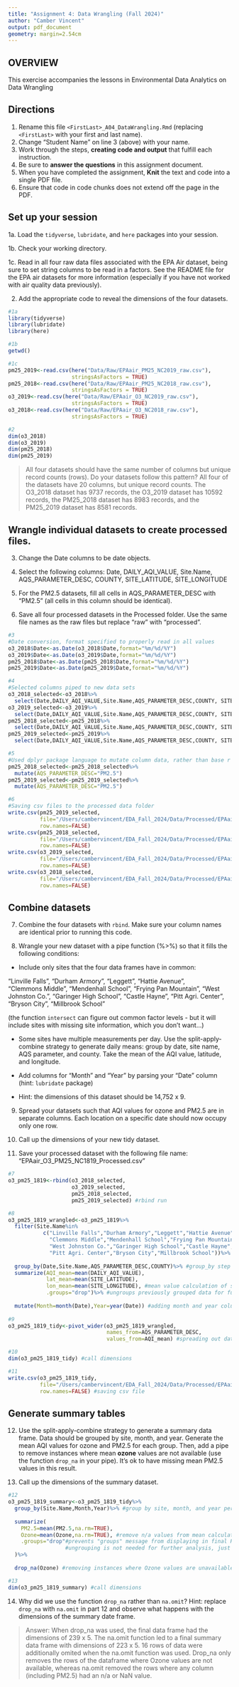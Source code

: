 ```yaml
---
title: "Assignment 4: Data Wrangling (Fall 2024)"
author: "Camber Vincent"
output: pdf_document
geometry: margin=2.54cm
---
```


## OVERVIEW

This exercise accompanies the lessons in Environmental Data Analytics on Data Wrangling 

## Directions

1. Rename this file `<FirstLast>_A04_DataWrangling.Rmd` (replacing `<FirstLast>` with your first and last name).
2. Change "Student Name" on line 3 (above) with your name.
3. Work through the steps, **creating code and output** that fulfill each instruction.
4. Be sure to **answer the questions** in this assignment document.
5. When you have completed the assignment, **Knit** the text and code into a single PDF file.
6. Ensure that code in code chunks does not extend off the page in the PDF.


## Set up your session 

1a. Load the `tidyverse`,  `lubridate`, and `here` packages into your session.

1b. Check your working directory.

1c. Read in all four raw data files associated with the EPA Air dataset, being sure to set string columns to be read in a factors. See the README file for the EPA air datasets for more information (especially if you have not worked with air quality data previously). 

2. Add the appropriate code to reveal the dimensions of the four datasets. 

```r
#1a 
library(tidyverse)
library(lubridate)
library(here)

#1b 
getwd()

#1c 
pm25_2019<-read.csv(here("Data/Raw/EPAair_PM25_NC2019_raw.csv"),
                    stringsAsFactors = TRUE)
pm25_2018<-read.csv(here("Data/Raw/EPAair_PM25_NC2018_raw.csv"),
                    stringsAsFactors = TRUE)
o3_2019<-read.csv(here("Data/Raw/EPAair_O3_NC2019_raw.csv"),
                    stringsAsFactors = TRUE)
o3_2018<-read.csv(here("Data/Raw/EPAair_O3_NC2018_raw.csv"),
                    stringsAsFactors = TRUE)

#2
dim(o3_2018)
dim(o3_2019)
dim(pm25_2018)
dim(pm25_2019)

```

>All four datasets should have the same number of columns but unique record counts (rows). Do your datasets follow this pattern?
All four of the datasets have 20 columns, but unique record counts. The O3_2018 dataset has 9737 records, the O3_2019 dataset has 10592 records, the PM25_2018 dataset has 8983 records, and the PM25_2019 dataset has 8581 records.


## Wrangle individual datasets to create processed files.

3. Change the Date columns to be date objects.

4. Select the following columns: Date, DAILY_AQI_VALUE, Site.Name, AQS_PARAMETER_DESC, COUNTY, SITE_LATITUDE, SITE_LONGITUDE

5. For the PM2.5 datasets, fill all cells in AQS_PARAMETER_DESC with "PM2.5" (all cells in this column should be identical).

6. Save all four processed datasets in the Processed folder. Use the same file names as the raw files but replace "raw" with "processed".

```r
#3
#Date conversion, format specified to properly read in all values
o3_2018$Date<-as.Date(o3_2018$Date,format="%m/%d/%Y")
o3_2019$Date<-as.Date(o3_2019$Date,format="%m/%d/%Y")
pm25_2018$Date<-as.Date(pm25_2018$Date,format="%m/%d/%Y")
pm25_2019$Date<-as.Date(pm25_2019$Date,format="%m/%d/%Y")

#4
#Selected columns piped to new data sets
o3_2018_selected<-o3_2018%>%
  select(Date,DAILY_AQI_VALUE,Site.Name,AQS_PARAMETER_DESC,COUNTY, SITE_LATITUDE, SITE_LONGITUDE)
o3_2019_selected<-o3_2019%>%
  select(Date,DAILY_AQI_VALUE,Site.Name,AQS_PARAMETER_DESC,COUNTY, SITE_LATITUDE, SITE_LONGITUDE)
pm25_2018_selected<-pm25_2018%>%
  select(Date,DAILY_AQI_VALUE,Site.Name,AQS_PARAMETER_DESC,COUNTY, SITE_LATITUDE, SITE_LONGITUDE)
pm25_2019_selected<-pm25_2019%>%
  select(Date,DAILY_AQI_VALUE,Site.Name,AQS_PARAMETER_DESC,COUNTY, SITE_LATITUDE, SITE_LONGITUDE)

#5
#Used dplyr package language to mutate column data, rather than base r for readability
pm25_2018_selected<-pm25_2018_selected%>%
  mutate(AQS_PARAMETER_DESC="PM2.5")
pm25_2019_selected<-pm25_2019_selected%>%
  mutate(AQS_PARAMETER_DESC="PM2.5")

#6
#Saving csv files to the processed data folder
write.csv(pm25_2019_selected,
          file="/Users/cambervincent/EDA_Fall_2024/Data/Processed/EPAair_PM25_NC2019_processed.csv",
          row.names=FALSE)
write.csv(pm25_2018_selected,
          file="/Users/cambervincent/EDA_Fall_2024/Data/Processed/EPAair_PM25_NC2018_processed.csv",
          row.names=FALSE)
write.csv(o3_2019_selected,
          file="/Users/cambervincent/EDA_Fall_2024/Data/Processed/EPAair_O3_NC2019_processed.csv",
          row.names=FALSE)
write.csv(o3_2018_selected,
          file="/Users/cambervincent/EDA_Fall_2024/Data/Processed/EPAair_O3_NC2018_processed.csv",
          row.names=FALSE)
```


## Combine datasets

7. Combine the four datasets with `rbind`. Make sure your column names are identical prior to running this code.

8. Wrangle your new dataset with a pipe function (%>%) so that it fills the following conditions: 

  * Include only sites that the four data frames have in common:  
    
  "Linville Falls", "Durham Armory", "Leggett", "Hattie Avenue",  
  "Clemmons Middle", "Mendenhall School", "Frying Pan Mountain", 
  "West Johnston Co.", "Garinger High School", "Castle Hayne", 
  "Pitt Agri. Center", "Bryson City", "Millbrook School" 
  
  (the function `intersect` can figure out common factor levels - but it will include sites with missing site information, which you don't want...) 

  * Some sites have multiple measurements per day. Use the split-apply-combine strategy to generate daily means: group by date, site name, AQS parameter, and county. Take the mean of the AQI value, latitude, and longitude.
  
  * Add columns for "Month" and "Year" by parsing your "Date" column (hint: `lubridate` package)
  
  * Hint: the dimensions of this dataset should be 14,752 x 9.

9. Spread your datasets such that AQI values for ozone and PM2.5 are in separate columns. Each location on a specific date should now occupy only one row.

10. Call up the dimensions of your new tidy dataset.

11. Save your processed dataset with the following file name: "EPAair_O3_PM25_NC1819_Processed.csv"

```r
#7 
o3_pm25_1819<-rbind(o3_2018_selected,
                    o3_2019_selected,
                    pm25_2018_selected,
                    pm25_2019_selected) #rbind run

#8 
o3_pm25_1819_wrangled<-o3_pm25_1819%>%
  filter(Site.Name%in%
           c("Linville Falls","Durham Armory","Leggett","Hattie Avenue",
             "Clemmons Middle","Mendenhall School","Frying Pan Mountain",
             "West Johnston Co.","Garinger High School","Castle Hayne",
             "Pitt Agri. Center","Bryson City","Millbrook School"))%>% #filter to site locations
  
  group_by(Date,Site.Name,AQS_PARAMETER_DESC,COUNTY)%>% #group_by step of split-combine-apply
  summarize(AQI_mean=mean(DAILY_AQI_VALUE),
            lat_mean=mean(SITE_LATITUDE),
            lon_mean=mean(SITE_LONGITUDE), #mean value calculation of split-combine-apply
            .groups="drop")%>% #ungroups previously grouped data for further analysis
  
  mutate(Month=month(Date),Year=year(Date)) #adding month and year columns
  
#9
o3_pm25_1819_tidy<-pivot_wider(o3_pm25_1819_wrangled,
                               names_from=AQS_PARAMETER_DESC,
                               values_from=AQI_mean) #spreading out data based on parameter

#10
dim(o3_pm25_1819_tidy) #call dimensions

#11
write.csv(o3_pm25_1819_tidy,
          file="/Users/cambervincent/EDA_Fall_2024/Data/Processed/EPAair_O3_PM25_NC1819_Processed.csv",
          row.names=FALSE) #saving csv file

```


## Generate summary tables

12. Use the split-apply-combine strategy to generate a summary data frame. Data should be grouped by site, month, and year. Generate the mean AQI values for ozone and PM2.5 for each group. Then, add a pipe to remove instances where mean **ozone** values are not available (use the function `drop_na` in your pipe). It's ok to have missing mean PM2.5 values in this result. 

13. Call up the dimensions of the summary dataset.

```r

#12
o3_pm25_1819_summary<-o3_pm25_1819_tidy%>%
  group_by(Site.Name,Month,Year)%>% #group by site, month, and year per instructions
  
  summarize(
    PM2.5=mean(PM2.5,na.rm=TRUE),
    Ozone=mean(Ozone,na.rm=TRUE), #remove n/a values from mean calculation
    .groups="drop"#prevents "groups" message from displaying in final Rmd knit
                  #ungrouping is not needed for further analysis, just for visualization
  )%>%
  
  drop_na(Ozone) #removing instances where Ozone values are unavailable

#13
dim(o3_pm25_1819_summary) #call dimensions


```

14. Why did we use the function `drop_na` rather than `na.omit`? Hint: replace `drop_na` with `na.omit` in part 12 and observe what happens with the dimensions of the summary date frame.

> Answer: When drop_na was used, the final data frame had the dimensions of 239 x 5. The na.omit function led to a final summary data frame with dimensions of 223 x 5. 16 rows of data were additionally omited when the na.omit function was used. Drop_na only removes the rows of the dataframe where Ozone values are not available, whereas na.omit removed the rows where any column (including PM2.5) had an n/a or NaN value.

